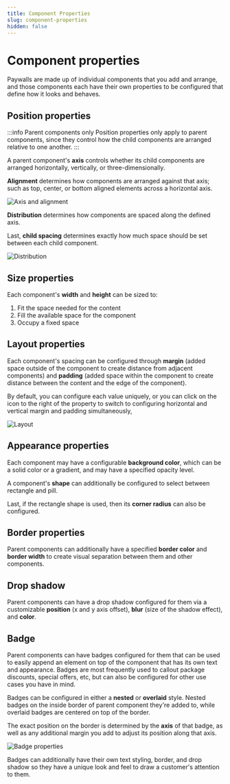 ```yaml
---
title: Component Properties
slug: component-properties
hidden: false
---
```


# Component properties

Paywalls are made up of individual components that you add and arrange, and those components each have their own properties to be configured that define how it looks and behaves.

## Position properties

:::info Parent components only
Position properties only apply to parent components, since they control how the child components are arranged relative to one another.
:::

A parent component's **axis** controls whether its child components are arranged horizontally, vertically, or three-dimensionally.

**Alignment** determines how components are arranged against that axis; such as top, center, or bottom aligned elements across a horizontal axis.

![Axis and alignment](/images/paywalls-axis-alignment.gif)

**Distribution** determines how components are spaced along the defined axis.

Last, **child spacing** determines exactly how much space should be set between each child component.

![Distribution](/images/paywalls-distribution.gif)

## Size properties

Each component's **width** and **height** can be sized to:

1. Fit the space needed for the content
2. Fill the available space for the component
3. Occupy a fixed space

## Layout properties

Each component's spacing can be configured through **margin** (added space outside of the component to create distance from adjacent components) and **padding** (added space within the component to create distance between the content and the edge of the component).

By default, you can configure each value uniquely, or you can click on the icon to the right of the property to switch to configuring horizontal and vertical margin and padding simultaneously,

![Layout](/images/paywalls-layout-settings.gif)

## Appearance properties

Each component may have a configurable **background color**, which can be a solid color or a gradient, and may have a specified opacity level.

A component's **shape** can additionally be configured to select between rectangle and pill.

Last, if the rectangle shape is used, then its **corner radius** can also be configured.

## Border properties

Parent components can additionally have a specified **border color** and **border width** to create visual separation between them and other components.

## Drop shadow

Parent components can have a drop shadow configured for them via a customizable **position** (x and y axis offset), **blur** (size of the shadow effect), and **color**.

## Badge

Parent components can have badges configured for them that can be used to easily append an element on top of the component that has its own text and appearance. Badges are most frequently used to callout package discounts, special offers, etc, but can also be configured for other use cases you have in mind.

Badges can be configured in either a **nested** or **overlaid** style. Nested badges on the inside border of parent component they're added to, while overlaid badges are centered on top of the border.

The exact position on the border is determined by the **axis** of that badge, as well as any additional margin you add to adjust its position along that axis.

![Badge properties](/images/paywalls-badge-properties.png)

Badges can additionally have their own text styling, border, and drop shadow so they have a unique look and feel to draw a customer's attention to them.
